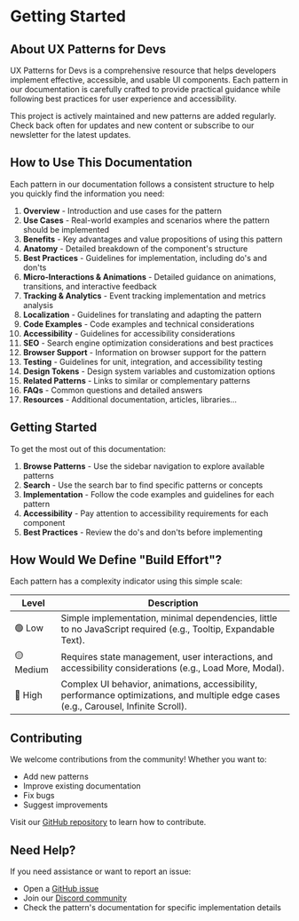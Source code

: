 
# Getting Started

## About UX Patterns for Devs

UX Patterns for Devs is a comprehensive resource that helps developers implement effective, accessible, and usable UI components. Each pattern in our documentation is carefully crafted to provide practical guidance while following best practices for user experience and accessibility.

<Callout type="info">
  This project is actively maintained and new patterns are added regularly.
  Check back often for updates and new content or subscribe to our newsletter
  for the latest updates.
</Callout>

## How to Use This Documentation

Each pattern in our documentation follows a consistent structure to help you quickly find the information you need:

1. **Overview** - Introduction and use cases for the pattern
2. **Use Cases** - Real-world examples and scenarios where the pattern should be implemented
3. **Benefits** - Key advantages and value propositions of using this pattern
4. **Anatomy** - Detailed breakdown of the component's structure
5. **Best Practices** - Guidelines for implementation, including do's and don'ts
6. **Micro-Interactions & Animations** - Detailed guidance on animations, transitions, and interactive feedback
7. **Tracking & Analytics** - Event tracking implementation and metrics analysis
8. **Localization** - Guidelines for translating and adapting the pattern
9. **Code Examples** - Code examples and technical considerations
10. **Accessibility** - Guidelines for accessibility considerations
11. **SEO** - Search engine optimization considerations and best practices
12. **Browser Support** - Information on browser support for the pattern
13. **Testing** - Guidelines for unit, integration, and accessibility testing
14. **Design Tokens** - Design system variables and customization options
15. **Related Patterns** - Links to similar or complementary patterns
16. **FAQs** - Common questions and detailed answers
17. **Resources** - Additional documentation, articles, libraries...

## Getting Started

To get the most out of this documentation:

1. **Browse Patterns** - Use the sidebar navigation to explore available patterns
2. **Search** - Use the search bar to find specific patterns or concepts
3. **Implementation** - Follow the code examples and guidelines for each pattern
4. **Accessibility** - Pay attention to accessibility requirements for each component
5. **Best Practices** - Review the do's and don'ts before implementing

## How Would We Define "Build Effort"?

Each pattern has a complexity indicator using this simple scale:

| Level     | Description                                                                                                                           |
| --------- | ------------------------------------------------------------------------------------------------------------------------------------- |
| 🟢 Low    | Simple implementation, minimal dependencies, little to no JavaScript required (e.g., Tooltip, Expandable Text).                       |
| 🟡 Medium | Requires state management, user interactions, and accessibility considerations (e.g., Load More, Modal).                              |
| 🔴 High   | Complex UI behavior, animations, accessibility, performance optimizations, and multiple edge cases (e.g., Carousel, Infinite Scroll). |

## Contributing

We welcome contributions from the community! Whether you want to:

- Add new patterns
- Improve existing documentation
- Fix bugs
- Suggest improvements

Visit our [GitHub repository](https://github.com/thedaviddias/ux-patterns-for-developers/blob/main/.github/CONTRIBUTING.md) to learn how to contribute.

## Need Help?

If you need assistance or want to report an issue:

- Open a [GitHub issue](https://github.com/thedaviddias/ux-patterns-for-developers/issues/new/choose)
- Join our [Discord community](https://ddias.link/discord)
- Check the pattern's documentation for specific implementation details
